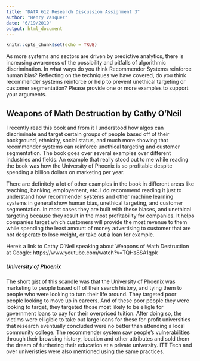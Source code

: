 ```yaml
---
title: "DATA 612 Research Discussion Assignment 3"
author: "Henry Vasquez"
date: "6/19/2019"
output: html_document
---
```


```r
knitr::opts_chunk$set(echo = TRUE)
```
As more systems and sectors are driven by predictive analytics, there is increasing awareness of the possibility and pitfalls of algorithmic discrimination. In what ways do you think Recommender Systems reinforce human bias? Reflecting on the techniques we have covered, do you think recommender systems reinforce or help to prevent unethical targeting or customer segmentation?  Please provide one or more examples to support your arguments.

## Weapons of Math Destruction by Cathy O'Neil
I recently read this book and from it I understood how algos can discriminate and target certain groups of people based off of their background, ethnicity, social status, and much more showing that recommender systems can reinforce unethical targeting and customer segmentation. The book goes over several examples over different industries and fields. An example that really stood out to me while reading the book was how the University of Phoenix is so profitable despite spending a billion dollars on marketing per year.

There are definitely a lot of other examples in the book in different areas like teaching, banking, employement, etc. I do recommend reading it just to understand how recommender systems and other machine learning systems in general show human bias, unethical targeting, and customer segmentation. In most cases they are built with these biases, and unethical targeting because they result in the most profitability for companies. It helps companies target which customers will provide the most revenue to them while spending the least amount of money advertising to customer that are not desperate to lose weight, or take out a loan for example.

Here's a link to Cathy O'Neil speaking about Weapons of Math Destruction at Google: https://www.youtube.com/watch?v=TQHs8SA1qpk

##### University of Phoenix 
The short gist of this scandle was that the University of Phoenix was marketing to people based off of their search history, and tying them to people who were looking to turn their life around. They targeted poor people looking to move up in careers. And of these poor people they were looking to target, they targeted those most likely to be elligle for government loans to pay for their overpriced tuition. After doing so, the victims were elligible to take out large loans for these for-profit universities that research eventually concluded were no better than attending a local community college. The recommender system saw people's vulnerabilities through their browsing history, location and other attributes and sold them the dream of furthering their education at a private university. ITT Tech and over univeristies were also mentioned using the same practices.

